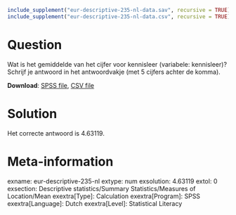 ```{r, echo = FALSE, results = "hide"}
include_supplement("eur-descriptive-235-nl-data.sav", recursive = TRUE)
include_supplement("eur-descriptive-235-nl-data.csv", recursive = TRUE)
```

Question
========
Wat is het gemiddelde van het cijfer voor kennisleer (variabele: kennisleer)? Schrijf je antwoord in het antwoordvakje (met 5 cijfers achter de komma).

**Download**: [SPSS file](eur-descriptive-235-nl-data.sav), [CSV file](eur-descriptive-235-nl-data.csv)


Solution
========
Het correcte antwoord is 4.63119.


Meta-information
================
exname: eur-descriptive-235-nl
extype: num
exsolution: 4.63119
extol: 0
exsection: Descriptive statistics/Summary Statistics/Measures of Location/Mean
exextra[Type]: Calculation
exextra[Program]: SPSS
exextra[Language]: Dutch
exextra[Level]: Statistical Literacy